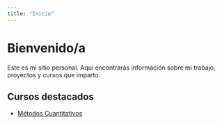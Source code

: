 ```yaml
---
title: "Inicio"
---
```


# Bienvenido/a

Este es mi sitio personal. Aquí encontrarás información sobre mi trabajo, proyectos y cursos que imparto.

## Cursos destacados
- [Métodos Cuantitativos](cursos/metodos-cuanti/index.html)

